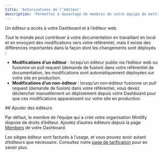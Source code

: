 ```yaml
---
title: 'Autorisations de l’éditeur'
description: 'Permettez à davantage de membres de votre équipe de mettre à jour votre documentation'
---
```


Un éditeur a accès à votre Dashboard et à l’éditeur web.

Tout le monde peut contribuer à votre documentation en travaillant en local et en envoyant des modifications vers votre référentiel, mais il existe des différences importantes dans la façon dont les changements sont déployés :

* **Modifications d’un éditeur** : lorsqu’un éditeur publie via l’éditeur web ou fusionne un pull request (demande de fusion) dans votre référentiel de documentation, les modifications sont automatiquement déployées sur votre site en production.
* **Modifications d’un non‑éditeur** : lorsqu’un non‑éditeur fusionne un pull request (demande de fusion) dans votre référentiel, vous devez déclencher manuellement un déploiement depuis votre Dashboard pour que ces modifications apparaissent sur votre site en production.

<div id="add-editors">
  ## Ajouter des éditeurs
</div>

Par défaut, le membre de l’équipe qui a créé votre organisation Mintlify dispose de droits d’éditeur. Ajoutez d’autres éditeurs depuis la page [Members](https://dashboard.mintlify.com/settings/organization/members) de votre Dashboard.

Les sièges éditeur sont facturés à l’usage, et vous pouvez avoir autant d’éditeurs que nécessaire. Consultez notre [page de tarification](https://mintlify.com/pricing) pour en savoir plus.